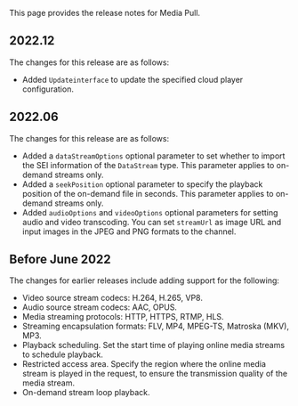 
This page provides the release notes for Media Pull.

## 2022.12

The changes for this release are as follows:

- Added `Updateinterface` to update the specified cloud player configuration.

## 2022.06

The changes for this release are as follows:

- Added a `dataStreamOptions` optional parameter to set whether to import the SEI information of the `DataStream` type. This parameter applies to on-demand streams only.
- Added a `seekPosition` optional parameter to specify the playback position of the on-demand file in seconds. This parameter applies to on-demand streams only.
- Added `audioOptions` and `videoOptions` optional parameters for setting audio and video transcoding. You can set `streamUrl` as image URL and input images in the JPEG and PNG formats to the channel.


## Before June 2022

The changes for earlier releases include adding support for the following:

- Video source stream codecs: H.264, H.265, VP8.
- Audio source stream codecs: AAC, OPUS.
- Media streaming protocols: HTTP, HTTPS, RTMP, HLS.
- Streaming encapsulation formats: FLV, MP4, MPEG-TS, Matroska (MKV), MP3.
- Playback scheduling. Set the start time of playing online media streams to schedule playback.
- Restricted access area. Specify the region where the online media stream is played in the request, to ensure the transmission quality of the media stream.
- On-demand stream loop playback.